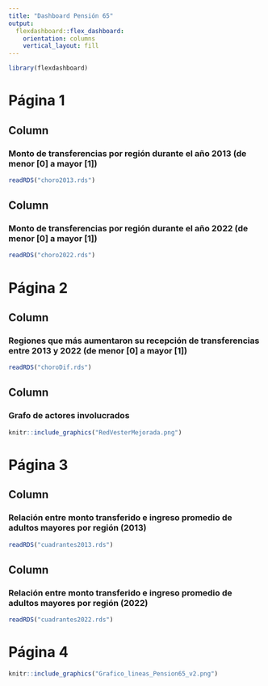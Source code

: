 ```yaml
---
title: "Dashboard Pensión 65"
output: 
  flexdashboard::flex_dashboard:
    orientation: columns
    vertical_layout: fill
---
```


```r
library(flexdashboard)
```

Página 1
===================================== 

Column {data-width=650}
-----------------------------------------------------------------------

### Monto de transferencias por región durante el año 2013 (de menor [0] a mayor [1])

```r
readRDS("choro2013.rds")
```

Column {data-width=650}
-----------------------------------------------------------------------

### Monto de transferencias por región durante el año 2022 (de menor [0] a mayor [1])

```r
readRDS("choro2022.rds")
```

Página 2
================================================================

Column {data-width=650}
-----------------------------------------------------------------------

### Regiones que más aumentaron su recepción de transferencias entre 2013 y 2022 (de menor [0] a mayor [1])

```r
readRDS("choroDif.rds")
```

Column {data-width=650}
-----------------------------------------------------------------------
### Grafo de actores involucrados

```r
knitr::include_graphics("RedVesterMejorada.png")
```
Página 3
===================================== 

Column
---------------------------------------------------------

### Relación entre monto transferido e ingreso promedio de adultos mayores por región (2013)

```r
readRDS("cuadrantes2013.rds")
```

Column
------------------------------------------------------------------

### Relación entre monto transferido e ingreso promedio de adultos mayores por región (2022)

```r
readRDS("cuadrantes2022.rds")
```

Página 4 
===================================== 

```r
knitr::include_graphics("Grafico_lineas_Pension65_v2.png") 
```